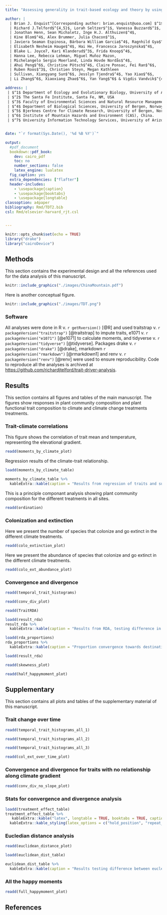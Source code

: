 ```yaml
---
title: "Assessing generality in trait-based ecology and theory by using experimental warming and transplant communities spanning a broad temperature gradient"

author: |
  | Brian J. Enquist^[Corresponding author: brian.enquist@uoa.com] $^1$, Brian S. Maitner$^1$, Aud H. Halbritter$^{4,5}$,
  | Richard J.Telford$^{4,5}$, Lorah Seltzer$^1$, Vanessa Buzzard$^1$,
  | Jonathan Henn, Sean Michaletz, Inge H.J. Althuizen$^4$,
  | Kine Blom$^4$, Alex Brummer, Julia Chacon$^1$,
  | Javiera Seaman Espinosa, Bárbara William Garcia$^4$, Ragnhild Gya$^{4,5}$,
  | Elisabeth Nesheim Hauge$^4$, Hai He, Francesca Jaroszynska$^4$,
  | Blake L. Joyce7, Kari Klanderud$^3$, Frida Knoop$^4$,
  | Hanna Lee, Rebecca Lehman, Miguel Muñoz Mazon,
  | Michelangelo Sergio Moerland, Linda Hovde Nordås$^4$,
  | Ahui Peng$^6$, Christine Pötsch$^4$, Claire Ponsac, Fei Ran$^6$,
  | Ruben Roos$^3$, Christien Steyn, Megan Kathleen
  | Sullivan, Xiangyang Sun$^6$, Jesslyn Tjendra$^4$, Yao Xiao$^6$,
  | Li Zhang$^6$, Xiaoxiang Zhao$^6$, Yan Yang$^6$ & Vigdis Vandvik$^{4,5}$

address: |
 | $^1$ Department of Ecology and Evolutionary Biology, University of Arizona, AZ, USA
 | $^2$ The Santa Fe Institute, Santa Fe, NM, USA
 | $^3$ Faculty of Environmental Sciences and Natural Resource Management, Norwegian University of Life Sciences, Norway,
 | $^4$ Department of Biological Sciences, University of Bergen, Norway,
 | $^5$ Bjerknes Centre for Climate Research, University of Bergen, Norway
 | $^6$ Institute of Mountain Hazards and Environment (CAS), China.
 | $^7$ University Information Technology Services, University of Arizona, AZ, USA


date: "`r format(Sys.Date(), '%d %B %Y')`"

output: 
  #pdf_document
  bookdown::pdf_book:
    dev: cairo_pdf
    toc: no
    number_sections: false
    latex_engine: lualatex
  fig_caption: yes
  extra_dependencies: ["flafter"]
  header-includes:
    - \usepackage{caption}
    - \usepackage{booktabs}
    - \usepackage{longtable}
classoption: a4paper
bibliography: Rmd/TDT2.bib
csl: Rmd/elsevier-harvard_rjt.csl


---
```


```r
knitr::opts_chunk$set(echo = TRUE)
library("drake")
library("cairoDevice")

```

\newpage

## Methods

This section contains the experimental design and all the references used for the data analysis of this manuscript.


```r

knitr::include_graphics("./images/ChinaMountain.pdf")

```


\newpage

Here is another conceptual figure.


```r

knitr::include_graphics("./images/TDT.png")

```


### Software

All analyses were done in R v. `r getRversion()` [@R] and used
traitstrap v. `r packageVersion("traitstrap")` [@traitstrap] to impute traits,
e1071 v. `r packageVersion("e1071")` [@e1071] to calculate moments,
and tidyverse v. `r packageVersion("tidyverse")` [@tidyverse].
Packages drake v. `r packageVersion("drake")` [@drake],
rmarkdown `r packageVersion("rmarkdown")` [@rmarkdown1] and
renv v. `r packageVersion("renv")` [@renv] were used to ensure reproducibility.
Code to reproduce all the analyses is archived at [https://github.com/richardjtelford/trait-driver-analysis](https://github.com/richardjtelford/trait-driver-analysis).

\newpage

## Results

This section contains all figures and tables of the main manuscript. The figures show responses in plant community composition and plant functional trait composition to climate  and climate change treatments treatments.


### Trait-climate correlations

This figure shows the correlation of trait mean and temperature, representing the elevational gradient.


```r
readd(moments_by_climate_plot)
```

\newpage

Regression results of the climate-trait relationship.

```r
loadd(moments_by_climate_table)

moments_by_climate_table %>%
  kableExtra::kable(caption = "Results from regression of traits and summer air temperature. Shown are estimates, standard error, statistics and P value. Significant P values are indicated with asterisks: ** P value < 0.01, * p < 0.05")

```

\newpage


This is a principle componant analysis showing plant community composition for the different treatments in all sites.

```r
readd(ordination)
```


\newpage

### Colonization and extinction

Here we present the number of species that colonize and go extinct in the different climate treatments.

```r
readd(colo_extinction_plot)
```

Here we present the abundance of species that colonize and go extinct in the different climate treatments.

```r
readd(colo_ext_abundance_plot)
```

\newpage

### Convergence and divergence


```r
readd(temporal_trait_histograms)
```

```r
readd(conv_div_plot)
```

\newpage

```r
readd(TraitRDA)
```



```r

loadd(result_rda)
result_rda %>%
  kableExtra::kable(caption = "Results from RDA, testing difference in species or fixed/plastic trait composition over time among climate treatments and the origin control turfs using a permutation test with 999 permutations.")

```

```r

loadd(rda_proportions)
rda_proportions %>%
  kableExtra::kable(caption = "Proportion convergence towards destination site after 4 years of climate warming or cooling.", digits = 2)

```

```r

loadd(result_rda)

```



```r
readd(skewness_plot)
```

```r
readd(half_happymoment_plot)
```


\newpage
## Supplementary

This section contains all plots and tables of the supplementary material of this manuscript.


### Trait change over time

```r
readd(temporal_trait_histograms_all_1)
```

```r
readd(temporal_trait_histograms_all_2)
```

```r
readd(temporal_trait_histograms_all_3)
```

<!-- ### Colonization and extinction over time -->

```r
readd(col_ext_over_time_plot)
```


\newpage
### Convergence and divergence for traits with no relationship along climate gradient

```r
readd(conv_div_no_slope_plot)
```


### Stats for convergence and divergence analysis

```r
loadd(treatment_effect_table)
treatment_effect_table %>%
   kableExtra::kable("latex", longtable = TRUE, booktabs = TRUE, caption = "Results Testing for convergence and divergence in each pair-wise trait value as a function of year since transplant. Significant P values are indicated with asterisks: ** P value < 0.01, * p < 0.05") %>% 
  kableExtra::kable_styling(latex_options = c("hold_position", "repeat_header"))
```


\newpage


### Eucledian distance analysis

```r
readd(euclidean_distance_plot)
```


```r
loadd(euclidean_dist_table)

euclidean_dist_table %>%
  kableExtra::kable(caption = "Results testing difference between eucledian distance for control plots and each treatment at each site between 2012 and 2016.")

```



### All the happy moments

```r
readd(full_happymoment_plot)
```


## References
